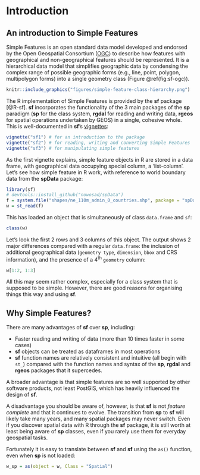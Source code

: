 # Introduction {#intro}

<!-- Uncomment when it becomes a book -->
<!-- This book exists at the intersection between two vast subjects, Geography and R (Figure \@ref(fig:venn)). -->
<!-- It would make little sense to attempt a comprehensive coverage of either within a this book: this is a practical book. -->
<!-- This means that we will learn to *do* Geography, not talk about Geography, with R. -->

<!-- ## Why Geography with R? -->

<!-- Of Geography and R, the former is certainly the larger. -->
<!-- Geography as an academic discipline has over 2,000 years of history, notwithstanding the largely undocumented map-making skills of our prehistoric ancestors. -->

<!-- In this book we treat R as a 'tool for the trade', in a similar way that early geographers used rulers, compasses, sextants and other instruments to advance knowledge about the world. -->

<!-- Ideas: something on geocomputation, other GIS software, and the difference between 'R for geographic data' and 'R for geography'. -->

<!-- Actions often speak louder than words, so this is a deliberately practical tutorial. -->
<!-- But before we crack-on with the action, however, a few introductory remarks are needed to explain the approach taken here and provide context. -->

<!-- This tutorial exists at the interface between two vast topics, Geography and R (Figure \@ref(fig:venn)). -->
<!-- Expertise in both areas would take years of study, and is certainly not a pre-requisite for handling geographic data with R, and creating some beautiful and useful maps. -->
<!-- However, background an understanding of both topics will help you get the most out of the subsequent work, so we start with some definitions and references for further reading for historical context: -->

<!-- - Geography is the study of where things are located on the Earth. Primarily we are interested in the part of Geography that deals with *geographic data* and *maps*: information with a location and the visualisation of such data. -->

<!-- - R is an open source statistical programming language that has powerful geographical capabilities, thanks largely to add-on packages. -->



<!-- ```{r venn, fig.cap="Venn diagram of the intersection between Geography and R.", echo=FALSE, out.height="1cm"} -->
<!-- source("code/01-venn.R") -->
<!-- ``` -->

## An introduction to Simple Features

Simple Features is an open standard data model developed and endorsed by the Open Geospatial Consortium ([OGC](http://portal.opengeospatial.org/files/?artifact_id=25355)) to describe how features with geographical and non-geographical features should be represented.
It is a hierarchical data model that simplifies geographic data by condensing the complex range of possible geographic forms (e.g., line, point, polygon, multipolygon forms) into a single geometry class (Figure \@ref(fig:sf-ogc)).

```r
knitr::include_graphics("figures/simple-feature-class-hierarchy.png")
```

The R implementation of Simple Features is provided by the **sf** package [@R-sf].
**sf** incorporates the functionality of the 3 main packages of the **sp** paradigm (**sp** for the class system, **rgdal** for reading and writing data, **rgeos** for spatial operations undertaken by GEOS) in a single, cohesive whole.
This is well-documented in **sf**'s [vignettes](http://cran.rstudio.com/package=sf):

```r
vignette("sf1") # for an introduction to the package
vignette("sf2") # for reading, writing and converting Simple Features
vignette("sf3") # for manipulating simple features
```

As the first vignette explains, simple feature objects in R are stored in a data frame, with geographical data occupying special column, a 'list-column'.
Let's see how simple feature in R work, with reference to world boundary data from the **spData** package:

```r
library(sf)
# devtools::install_github("nowosad/spData")
f = system.file("shapes/ne_110m_admin_0_countries.shp", package = "spData")
w = st_read(f)
```

This has loaded an object that is simultaneously of class `data.frame` and `sf`:

```r
class(w)
```

Let's look the first 2 rows and 3 columns of this object.
The output shows 2 major differences compared with a regular `data.frame`: the inclusion of additional geographical data (`geometry type`, `dimension`, `bbox` and CRS information), and the presence of a 4^th^ `geometry` column:

```r
w[1:2, 1:3]
```

All this may seem rather complex, especially for a class system that is supposed to be simple.
However, there are good reasons for organising things this way and using **sf**.

## Why Simple Features?

There are many advantages of **sf** over **sp**, including:

- Faster reading and writing of data (more than 10 times faster in some cases)
- **sf** objects can be treated as dataframes in most operations
- **sf** function names are relatively consistent and intuitive (all begin with `st_`) compared with the function names and syntax of the **sp**, **rgdal** and **rgeos** packages that it supercedes.

A broader advantage is that simple features are so well supported by other software products, not least PostGIS, which has heavily influenced the design of **sf**.

A disadvantage you should be aware of, however, is that **sf** is not *feature complete* and that it continues to evolve.
The transition from **sp** to **sf** will likely take many years, and many spatial packages may never switch.
Even if you discover spatial data with R through the **sf** package, it is still worth at least being aware of **sp** classes, even if you rarely use them for everyday geospatial tasks.

Fortunately it is easy to translate between **sf** and **sf** using the `as()` function, even when **sp** is not loaded: 

```r
w_sp = as(object = w, Class = "Spatial")
```


<!-- 
- r, rstudio, gdal, proj4, geos, udunits 
- r packages sf, raster, etc.
- datasets 
-->

<!-- ## Introduction to GIS -->

<!-- 
- what's R
- what's GIS
- GIS data models (vector vs raster)
- coordinate reference system - CRS
- GIS data formats
- GDAL, GEOS, PROJ4
- GIS R package
- GIS beyond R 
-->
